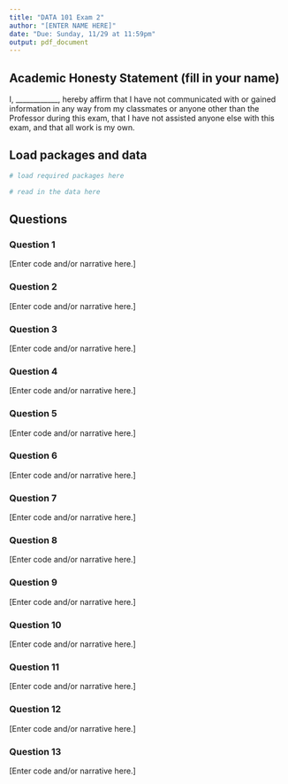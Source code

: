 ```yaml
---
title: "DATA 101 Exam 2"
author: "[ENTER NAME HERE]"
date: "Due: Sunday, 11/29 at 11:59pm"
output: pdf_document
---
```


## Academic Honesty Statement (fill in your name)

I, ____________, hereby affirm that I have not communicated with or gained information in any way from my classmates or anyone other than the Professor during this exam, that I have not assisted anyone else with this exam, and that all work is my own.

## Load packages and data

```r
# load required packages here
```

```r
# read in the data here
```

## Questions 

### Question 1

[Enter code and/or narrative here.]

### Question 2

[Enter code and/or narrative here.]

### Question 3

[Enter code and/or narrative here.]

### Question 4

[Enter code and/or narrative here.]

### Question 5

[Enter code and/or narrative here.]

### Question 6

[Enter code and/or narrative here.]

### Question 7

[Enter code and/or narrative here.]

### Question 8

[Enter code and/or narrative here.]

### Question 9

[Enter code and/or narrative here.]

### Question 10

[Enter code and/or narrative here.]

### Question 11

[Enter code and/or narrative here.]

### Question 12

[Enter code and/or narrative here.]

### Question 13

[Enter code and/or narrative here.]
